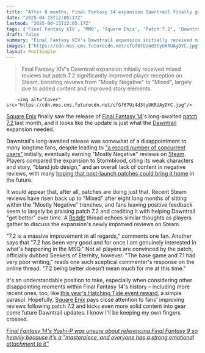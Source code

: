 ```yaml
---
title: "After 8 months, Final Fantasy 14 expansion Dawntrail finally goes back to 'Mixed' Steam reviews as MMO fans praise patch 7.2: 'A massive improvement in all regards'"
date: "2025-04-15T12:05:17Z"
lastmod: "2025-04-15T12:05:17Z"
tags: ['Final Fantasy XIV', 'MMO', 'Square Enix', 'Patch 7.2', 'Dawntrail', 'Steam', 'PC']
draft: false
summary: "Final Fantasy XIV's Dawntrail expansion initially received mixed reviews but patch 7.2 significantly improved player reception on Steam, boosting reviews from 'Mostly Negative' to 'Mixed', largely due to added content and improved story elements."
images: ["https://cdn.mos.cms.futurecdn.net/cfGf67Uz4d3tyUKRUAyDYC.jpg"]
layout: PostSimple
---
```

> Final Fantasy XIV's Dawntrail expansion initially received mixed reviews but patch 7.2 significantly improved player reception on Steam, boosting reviews from "Mostly Negative" to "Mixed", largely due to added content and improved story elements.


        <img alt="Cover" src="https://cdn.mos.cms.futurecdn.net/cfGf67Uz4d3tyUKRUAyDYC.jpg"/>
        
[<u>Square Enix</u>](https://www.gamesradar.com/tag/square_enix/) finally saw the release of [<u>Final Fantasy 14</u>](https://www.gamesradar.com/final-fantasy-xiv/)'s long-awaited [<u>patch 7.2</u>](https://www.gamesradar.com/games/final-fantasy/final-fantasy-14-gets-its-biggest-post-dawntrail-patch-yet-in-7-2-next-month-adding-a-new-savage-tier-trials-phantom-jobs-cosmic-exploration-and-more/) last month, and it looks like the update is just what the [<u>Dawntrail</u>](https://www.gamesradar.com/games/mmo/final-fantasy-14-dawntrail-review-a-slow-insubstantial-start-with-promising-gameplay/) expansion needed.

Dawntrail's long-awaited release was somewhat of a disappointment to many longtime fans, despite leading to [<u>"a record number of concurrent users"</u>](https://www.gamesradar.com/games/final-fantasy/final-fantasy-14-dawntrail-reached-a-record-number-of-concurrent-users-for-a-total-the-mmo-hasnt-seen-since-the-release-of-a-realm-reborn-11-years-ago/) initially, eventually earning "Mostly Negative" reviews on [<u>Steam</u>](https://store.steampowered.com/app/2649240/FINAL_FANTASY_XIV_Dawntrail/). Players compared the expansion to Stormblood, citing its weak characters and story, "bland job design," and an overall lack of content in negative reviews, with many [<u>hoping that post-launch patches could bring it home</u>](https://www.gamesradar.com/games/final-fantasy/final-fantasy-14-dawntrail-gets-stormblood-comparisons-after-a-mixed-start-on-steam-as-players-hope-the-mmos-new-post-launch-content-can-also-bring-it-home/) in the future.

It would appear that, after all, patches are doing just that. Recent Steam reviews have risen back up to "Mixed" after eight long months of sitting within the "Mostly Negative" trenches, and fans leaving positive feedback seem to largely be praising patch 7.2 and crediting it with helping Dawntrail "get better" over time. A [<u>Reddit</u>](https://www.reddit.com/r/ffxiv/comments/1jz7sk7/after_8_months_dawntrail_steam_reviews_have_risen/?utm_source=share&utm_medium=web3x&utm_name=web3xcss&utm_term=1&utm_content=share_button) thread echoes similar thoughts as players gather to discuss the expansion's newly improved reviews on Steam.

"7.2 is a massive improvement in all regards," comments one fan. Another says that "7.2 has been very good and for once I am genuinely interested in what's happening in the MSQ." Not all players are convinced by the patch, officially dubbed Seekers of Eternity, however. "The base game and 7.1 had very poor writing," reads one such sceptical commenter's response on the online thread. "7.2 being better doesn’t mean much for me at this time."

It's an understandable position to take, especially when considering other disappointing moments within Final Fantasy 14's history – including more recent ones, too, like [<u>this year's Hatching Tide event reward</u>](https://www.gamesradar.com/games/final-fantasy/final-fantasy-14s-annual-hatching-tide-event-is-here-but-its-one-limited-time-reward-has-left-some-fans-of-the-mmo-disappointed-youre-serious-a-parasol/), a simple parasol. Hopefully, [Square Enix](https://www.gamesradar.com/tag/square_enix/) pays close attention to fans' improving reviews following patch 7.2 and kicks even more solid content into gear come future Dawntrail updates. I know I'll be keeping my own fingers crossed.

[<u><em>Final Fantasy 14's Yoshi-P was unsure about referencing Final Fantasy 9 so heavily because it's a "masterpiece, and everyone has a strong emotional attachment to it"</em></u>](https://www.gamesradar.com/games/final-fantasy/final-fantasy-14s-yoshi-p-was-unsure-about-referencing-final-fantasy-9-so-heavily-because-its-a-masterpiece-and-everyone-has-a-strong-emotional-attachment-to-it/)
        